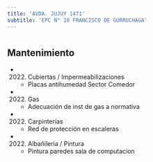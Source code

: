 ```yaml
---
title: 'AVDA. JUJUY 1471'
subtitle: 'EPC N° 10 FRANCISCO DE GURRUCHAGA'
---
```


#


## Mantenimiento

*  (2022) Cubiertas / Impermeabilizaciones 
    + Placas antihumedad Sector Comedor

*  (2022) Gas 
    + Adecuación de inst de gas a normativa

*  (2022) Carpinterías 
    + Red de protección en escaleras

*  (2022) Albañileria / Pintura 
    + Pintura paredes  sala de computacion



